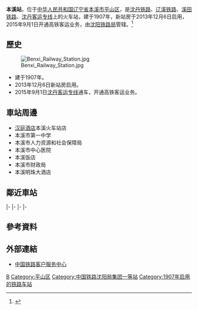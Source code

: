 {{Infobox China railway station 
|车站名称 = 本溪站
|图片 = Benxi Railway Station - LNDDYL.jpg
|图片介绍 = 尚未完全竣工的本溪站新站楼
|其他名称 = 孟家堡站、宫原站、工原站
|车站拼音 = Benxi
|英文名称 = Benxi Railway Station
|车站代码 = 54935
|电报码 = BXT
|拼音码 = BXI
|车站位置 = [[辽宁省|辽宁省]][[本溪市|本溪市]][[平山区|平山区]]
|坐标 = {{coord|41|17|32.50|N|123|45|8.15|E|display=inline,title}}
|归属 = [[沈阳铁路局|沈阳铁路局]]
|线路 = [[沈丹铁路|沈丹铁路]]、[[辽溪铁路|辽溪铁路]]、[[溪田铁路|溪田铁路]]、[[沈丹客运专线|沈丹客运专线]]
|车站等级 = [[一等站_(中铁)|一等站]]
|月台数目 = 
|股道数目 = 
}}
'''本溪站'''，位于[[中华人民共和国|中华人民共和国]][[辽宁省|辽宁省]][[本溪市|本溪市]][[平山区|平山区]]，是[[沈丹铁路|沈丹铁路]]、[[辽溪铁路|辽溪铁路]]、[[溪田铁路|溪田铁路]]、[[沈丹客运专线|沈丹客运专线]]上的火车站，建于1907年，新站房于2013年12月6日启用，2015年9月1日开通高铁客运业务，由[[沈阳铁路局|沈阳铁路局]]管辖。<ref>{{Cite web |url=http://search.huochepiao.com/huochezhan/jieshao/844.htm |title=本溪火车站介绍 |access-date=2018-02-13 |archive-date=2017-10-05 |archive-url=https://web.archive.org/web/20171005184437/http://search.huochepiao.com/huochezhan/jieshao/844.htm |dead-url=no }}</ref>

==歷史==
[[File:Benxi_Railway_Station.jpg|thumb]]
* 建于1907年。
* 2013年12月6日新站房启用。
* 2015年9月1日[[沈丹客运专线|沈丹客运专线]]通车，开通高铁客运业务。

==車站周邊==
* [[汉庭酒店|汉庭酒店]]本溪火车站店
* 本溪市第一中学
* 本溪市人力资源和社会保障局
* 本溪市中心医院
* 本溪饭店
* 本溪市财政局
* 本溪明珠大酒店

==鄰近車站==
{{start rail box}}
{{new system|[[中国铁路|中国铁路]]}}
{{s-inop|[[本溪新城站|本溪新城站]]}}
{{s-line|[[沈丹客运专线|沈丹客运专线]]}}
{{s-inop|[[南芬北站|南芬北站]]}}
|-
{{s-inop|[[本溪湖站|本溪湖站]]}}
{{s-line|[[沈丹铁路|沈丹铁路]]}}
{{s-inop|[[福金站|福金站]]}}
|-
{{s-inop|[[北台站|北台站]]}}
{{s-line|[[辽溪铁路|辽溪铁路]]}}
{{Terminus}}
|-
{{Terminus}}
{{s-line|[[溪田铁路|溪田铁路]]}}
{{s-inop|[[牛心台站|牛心台站]]}}
|-
{{s-inop|[[威宁站|威宁站]]}}
{{s-line|[[威宁铁路|威宁铁路]]}}
{{Terminus}}
{{end box}}
==參考資料==
{{reflist}}
==外部連結==
* [http://www.12306.cn/mormhweb/ 中国铁路客户服务中心] {{Wayback|url=http://www.12306.cn/mormhweb/ |date=20180205163941 }}
{{沈丹铁路}}
{{威宁铁路}}
{{辽溪铁路}}
{{溪田铁路}}
{{沈丹客运专线}}
[[Category:本溪市铁路车站|B]]
[[Category:平山区|Category:平山区]]
[[Category:中国铁路沈阳局集团一等站|Category:中国铁路沈阳局集团一等站]]
[[Category:1907年启用的铁路车站|Category:1907年启用的铁路车站]]